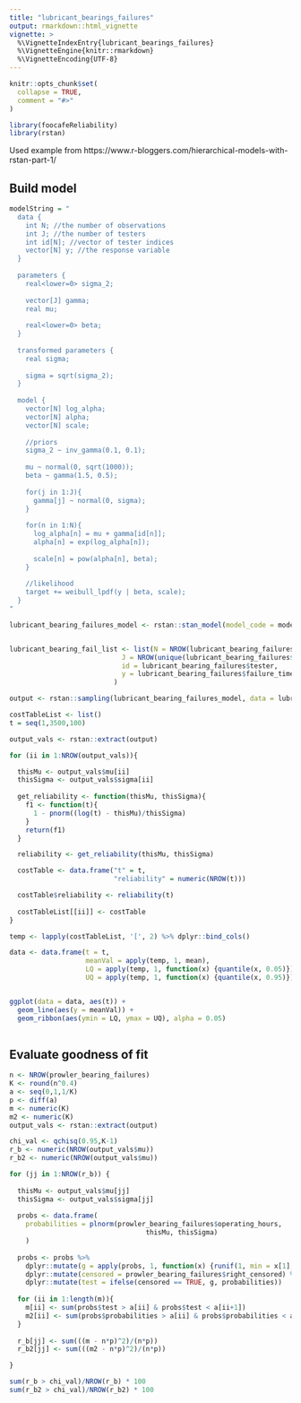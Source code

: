 ```yaml
---
title: "lubricant_bearings_failures"
output: rmarkdown::html_vignette
vignette: >
  %\VignetteIndexEntry{lubricant_bearings_failures}
  %\VignetteEngine{knitr::rmarkdown}
  %\VignetteEncoding{UTF-8}
---
```


```r
knitr::opts_chunk$set(
  collapse = TRUE,
  comment = "#>"
)
```

```r
library(foocafeReliability)
library(rstan)
```



Used example from https://www.r-bloggers.com/hierarchical-models-with-rstan-part-1/

## Build model
```R

modelString = "
  data {
    int N; //the number of observations
    int J; //the number of testers
    int id[N]; //vector of tester indices
    vector[N] y; //the response variable
  }
  
  parameters {
    real<lower=0> sigma_2;
  
    vector[J] gamma;
    real mu;
    
    real<lower=0> beta;
  }
  
  transformed parameters {
    real sigma;
    
    sigma = sqrt(sigma_2);
  }
  
  model {
    vector[N] log_alpha;
    vector[N] alpha;
    vector[N] scale;
    
    //priors
    sigma_2 ~ inv_gamma(0.1, 0.1);
    
    mu ~ normal(0, sqrt(1000));
    beta ~ gamma(1.5, 0.5);
    
    for(j in 1:J){
      gamma[j] ~ normal(0, sigma); 
    }
    
    for(n in 1:N){
      log_alpha[n] = mu + gamma[id[n]];
      alpha[n] = exp(log_alpha[n]);
      
      scale[n] = pow(alpha[n], beta);
    }
    
    //likelihood
    target += weibull_lpdf(y | beta, scale);
  }
"

lubricant_bearing_failures_model <- rstan::stan_model(model_code = modelString)


lubricant_bearing_fail_list <- list(N = NROW(lubricant_bearing_failures$failure_times),
                            J = NROW(unique(lubricant_bearing_failures$tester)),
                            id = lubricant_bearing_failures$tester,
                            y = lubricant_bearing_failures$failure_times
                          )

output <- rstan::sampling(lubricant_bearing_failures_model, data = lubricant_bearing_fail_list, chains = 4, iter = 4000, control = list(adapt_delta = 0.9))

```

```R

costTableList <- list()
t = seq(1,3500,100)

output_vals <- rstan::extract(output)

for (ii in 1:NROW(output_vals)){

  thisMu <- output_vals$mu[ii]
  thisSigma <- output_vals$sigma[ii]
  
  get_reliability <- function(thisMu, thisSigma){
    f1 <- function(t){
      1 - pnorm((log(t) - thisMu)/thisSigma)
    }
    return(f1)
  }

  reliability <- get_reliability(thisMu, thisSigma)

  costTable <- data.frame("t" = t,
                          "reliability" = numeric(NROW(t)))

  costTable$reliability <- reliability(t)
  
  costTableList[[ii]] <- costTable
}

temp <- lapply(costTableList, '[', 2) %>% dplyr::bind_cols()

data <- data.frame(t = t,
                   meanVal = apply(temp, 1, mean),
                   LQ = apply(temp, 1, function(x) {quantile(x, 0.05)}),
                   UQ = apply(temp, 1, function(x) {quantile(x, 0.95)}))


ggplot(data = data, aes(t)) +
  geom_line(aes(y = meanVal)) +
  geom_ribbon(aes(ymin = LQ, ymax = UQ), alpha = 0.05)
  

```


## Evaluate goodness of fit
```R

n <- NROW(prowler_bearing_failures)
K <- round(n^0.4)
a <- seq(0,1,1/K)
p <- diff(a)
m <- numeric(K)
m2 <- numeric(K)
output_vals <- rstan::extract(output)

chi_val <- qchisq(0.95,K-1)
r_b <- numeric(NROW(output_vals$mu))
r_b2 <- numeric(NROW(output_vals$mu))

for (jj in 1:NROW(r_b)) {
  
  thisMu <- output_vals$mu[jj]
  thisSigma <- output_vals$sigma[jj]
  
  probs <- data.frame(
    probabilities = plnorm(prowler_bearing_failures$operating_hours,
                                  thisMu, thisSigma)
    )
  
  probs <- probs %>%
    dplyr::mutate(g = apply(probs, 1, function(x) {runif(1, min = x[1], max = 1)} )) %>% 
    dplyr::mutate(censored = prowler_bearing_failures$right_censored) %>% 
    dplyr::mutate(test = ifelse(censored == TRUE, g, probabilities))
  
  for (ii in 1:length(m)){
    m[ii] <- sum(probs$test > a[ii] & probs$test < a[ii+1])
    m2[ii] <- sum(probs$probabilities > a[ii] & probs$probabilities < a[ii+1])
  }
  
  r_b[jj] <- sum(((m - n*p)^2)/(n*p))
  r_b2[jj] <- sum(((m2 - n*p)^2)/(n*p))

}

```


```R

sum(r_b > chi_val)/NROW(r_b) * 100
sum(r_b2 > chi_val)/NROW(r_b2) * 100

```
